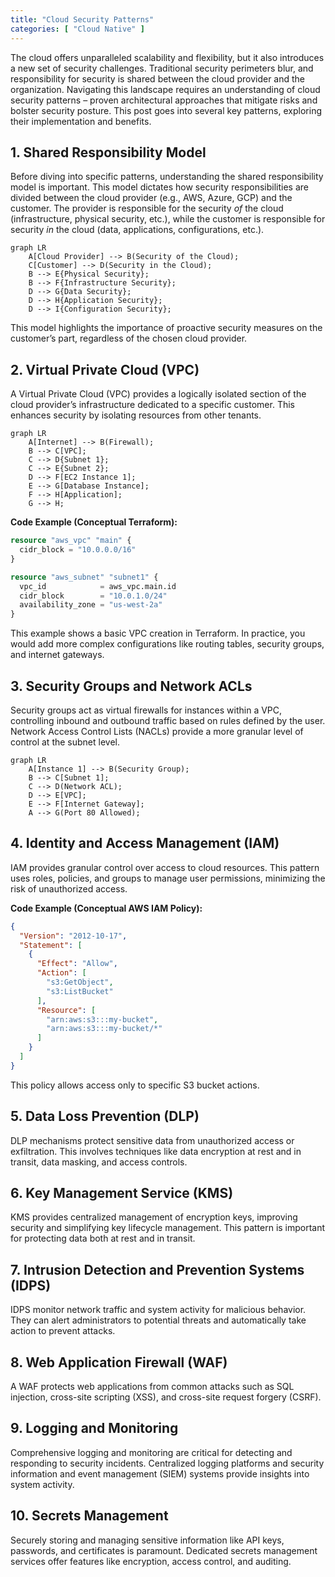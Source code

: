 ```yaml
---
title: "Cloud Security Patterns"
categories: [ "Cloud Native" ]
---
```



The cloud offers unparalleled scalability and flexibility, but it also introduces a new set of security challenges.  Traditional security perimeters blur, and responsibility for security is shared between the cloud provider and the organization.  Navigating this landscape requires an understanding of cloud security patterns – proven architectural approaches that mitigate risks and bolster security posture.
  This post goes into several key patterns, exploring their implementation and benefits.


## 1. Shared Responsibility Model

Before diving into specific patterns, understanding the shared responsibility model is important. This model dictates how security responsibilities are divided between the cloud provider (e.g., AWS, Azure, GCP) and the customer.  The provider is responsible for the security *of* the cloud (infrastructure, physical security, etc.), while the customer is responsible for security *in* the cloud (data, applications, configurations, etc.).

```mermaid
graph LR
    A[Cloud Provider] --> B(Security of the Cloud);
    C[Customer] --> D(Security in the Cloud);
    B --> E{Physical Security};
    B --> F{Infrastructure Security};
    D --> G{Data Security};
    D --> H{Application Security};
    D --> I{Configuration Security};
```

This model highlights the importance of proactive security measures on the customer's part, regardless of the chosen cloud provider.


## 2. Virtual Private Cloud (VPC)

A Virtual Private Cloud (VPC) provides a logically isolated section of the cloud provider's infrastructure dedicated to a specific customer. This enhances security by isolating resources from other tenants.

```mermaid
graph LR
    A[Internet] --> B(Firewall);
    B --> C[VPC];
    C --> D{Subnet 1};
    C --> E{Subnet 2};
    D --> F[EC2 Instance 1];
    E --> G[Database Instance];
    F --> H[Application];
    G --> H;
```

**Code Example (Conceptual Terraform):**

```terraform
resource "aws_vpc" "main" {
  cidr_block = "10.0.0.0/16"
}

resource "aws_subnet" "subnet1" {
  vpc_id            = aws_vpc.main.id
  cidr_block        = "10.0.1.0/24"
  availability_zone = "us-west-2a"
}
```

This example shows a basic VPC creation in Terraform.  In practice, you would add more complex configurations like routing tables, security groups, and internet gateways.


## 3. Security Groups and Network ACLs

Security groups act as virtual firewalls for instances within a VPC, controlling inbound and outbound traffic based on rules defined by the user. Network Access Control Lists (NACLs) provide a more granular level of control at the subnet level.

```mermaid
graph LR
    A[Instance 1] --> B(Security Group);
    B --> C[Subnet 1];
    C --> D(Network ACL);
    D --> E[VPC];
    E --> F[Internet Gateway];
    A --> G(Port 80 Allowed);
```


## 4. Identity and Access Management (IAM)

IAM provides granular control over access to cloud resources.  This pattern uses roles, policies, and groups to manage user permissions, minimizing the risk of unauthorized access.

**Code Example (Conceptual AWS IAM Policy):**

```json
{
  "Version": "2012-10-17",
  "Statement": [
    {
      "Effect": "Allow",
      "Action": [
        "s3:GetObject",
        "s3:ListBucket"
      ],
      "Resource": [
        "arn:aws:s3:::my-bucket",
        "arn:aws:s3:::my-bucket/*"
      ]
    }
  ]
}
```

This policy allows access only to specific S3 bucket actions.


## 5. Data Loss Prevention (DLP)

DLP mechanisms protect sensitive data from unauthorized access or exfiltration. This involves techniques like data encryption at rest and in transit, data masking, and access controls.


## 6. Key Management Service (KMS)

KMS provides centralized management of encryption keys, improving security and simplifying key lifecycle management. This pattern is important for protecting data both at rest and in transit.


## 7. Intrusion Detection and Prevention Systems (IDPS)

IDPS monitor network traffic and system activity for malicious behavior. They can alert administrators to potential threats and automatically take action to prevent attacks.


## 8. Web Application Firewall (WAF)

A WAF protects web applications from common attacks such as SQL injection, cross-site scripting (XSS), and cross-site request forgery (CSRF).


## 9. Logging and Monitoring

Comprehensive logging and monitoring are critical for detecting and responding to security incidents.  Centralized logging platforms and security information and event management (SIEM) systems provide insights into system activity.



## 10. Secrets Management

Securely storing and managing sensitive information like API keys, passwords, and certificates is paramount. Dedicated secrets management services offer features like encryption, access control, and auditing.




